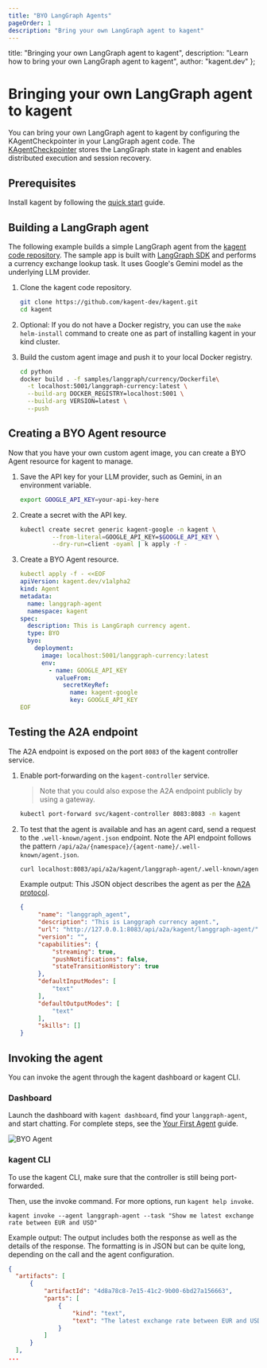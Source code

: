 ```yaml
---
title: "BYO LangGraph Agents"
pageOrder: 1
description: "Bring your own LangGraph agent to kagent"
---
```


  title: "Bringing your own LangGraph agent to kagent",
  description: "Learn how to bring your own LangGraph agent to kagent",
  author: "kagent.dev"
};

# Bringing your own LangGraph agent to kagent

You can bring your own LangGraph agent to kagent by configuring the KAgentCheckpointer in your LangGraph agent code. The [KAgentCheckpointer](https://github.com/kagent-dev/kagent/blob/main/python/samples/langgraph/currency/currency/agent.py#L13) stores the LangGraph state in kagent and enables distributed execution and session recovery.

## Prerequisites

Install kagent by following the [quick start](/docs/kagent/getting-started/quickstart) guide.

## Building a LangGraph agent

The following example builds a simple LangGraph agent from the [kagent code repository](https://github.com/kagent-dev/kagent). The sample app is built with [LangGraph SDK](https://docs.langchain.com/langgraph-platform/sdk) and performs a currency exchange lookup task. It uses Google's Gemini model as the underlying LLM provider.

1. Clone the kagent code repository.

   ```bash
   git clone https://github.com/kagent-dev/kagent.git
   cd kagent
   ```

2. Optional: If you do not have a Docker registry, you can use the `make helm-install` command to create one as part of installing kagent in your kind cluster.

3. Build the custom agent image and push it to your local Docker registry.

   ```bash
   cd python
   docker build . -f samples/langgraph/currency/Dockerfile\
     -t localhost:5001/langgraph-currency:latest \
     --build-arg DOCKER_REGISTRY=localhost:5001 \
     --build-arg VERSION=latest \
     --push
   ```

## Creating a BYO Agent resource

Now that you have your own custom agent image, you can create a BYO Agent resource for kagent to manage.

1. Save the API key for your LLM provider, such as Gemini, in an environment variable.

   ```bash
   export GOOGLE_API_KEY=your-api-key-here
   ```

2. Create a secret with the API key.

   ```bash
   kubectl create secret generic kagent-google -n kagent \
            --from-literal=GOOGLE_API_KEY=$GOOGLE_API_KEY \
            --dry-run=client -oyaml | k apply -f -
   ```

3. Create a BYO Agent resource.

   ```yaml
   kubectl apply -f - <<EOF
   apiVersion: kagent.dev/v1alpha2
   kind: Agent
   metadata:
     name: langgraph-agent
     namespace: kagent
   spec:
     description: This is LangGraph currency agent.
     type: BYO
     byo:
       deployment:
         image: localhost:5001/langgraph-currency:latest
         env:
           - name: GOOGLE_API_KEY
             valueFrom:
               secretKeyRef:
                 name: kagent-google
                 key: GOOGLE_API_KEY
   EOF
   ```

## Testing the A2A endpoint

The A2A endpoint is exposed on the port `8083` of the kagent controller service.

1. Enable port-forwarding on the `kagent-controller` service.

   >Note that you could also expose the A2A endpoint publicly by using a gateway.

   ```bash
   kubectl port-forward svc/kagent-controller 8083:8083 -n kagent
   ```

2. To test that the agent is available and has an agent card, send a request to the `.well-known/agent.json` endpoint. Note the API endpoint follows the pattern `/api/a2a/{namespace}/{agent-name}/.well-known/agent.json`.

   ```bash
   curl localhost:8083/api/a2a/kagent/langgraph-agent/.well-known/agent.json
   ```

   Example output: This JSON object describes the agent as per the [A2A protocol](https://a2a.guide/protocol/agent-card.html).

   ```json
   {
        "name": "langgraph_agent",
        "description": "This is Langgraph currency agent.",
        "url": "http://127.0.0.1:8083/api/a2a/kagent/langgraph-agent/",
        "version": "",
        "capabilities": {
            "streaming": true,
            "pushNotifications": false,
            "stateTransitionHistory": true
        },
        "defaultInputModes": [
            "text"
        ],
        "defaultOutputModes": [
            "text"
        ],
        "skills": []
   }
   ```

## Invoking the agent

You can invoke the agent through the kagent dashboard or kagent CLI.

### Dashboard

Launch the dashboard with `kagent dashboard`, find your `langgraph-agent`, and start chatting. For complete steps, see the [Your First Agent](/docs/kagent/getting-started/first-agent) guide.

![BYO Agent](/images/byo-langgraph.png "Chat with your LangGraph agent")

### kagent CLI

To use the kagent CLI, make sure that the controller is still being port-forwarded.

Then, use the invoke command. For more options, run `kagent help invoke`.

```shell
kagent invoke --agent langgraph-agent --task "Show me latest exchange rate between EUR and USD"
```

Example output: The output includes both the response as well as the details of the response. The formatting is in JSON but can be quite long, depending on the call and the agent configuration.

```json
{
  "artifacts": [
      {
          "artifactId": "4d8a78c8-7e15-41c2-9b00-6bd27a156663",
          "parts": [
              {
                  "kind": "text",
                  "text": "The latest exchange rate between EUR and USD is 1 EUR = 1.1793 USD."
              }
          ]
      }
  ],
...
```